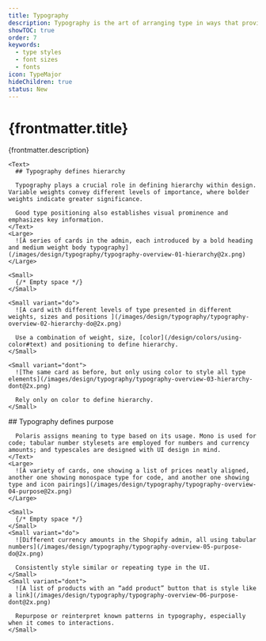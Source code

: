 ```yaml
---
title: Typography
description: Typography is the art of arranging type in ways that provides innate hierarchy to UI.
showTOC: true
order: 7
keywords:
  - type styles
  - font sizes
  - fonts
icon: TypeMajor
hideChildren: true
status: New
---
```


# {frontmatter.title}

<Lede>{frontmatter.description}</Lede>

<Subnav />

<LayoutSection card>

    <Text>
      ## Typography defines hierarchy

      Typography plays a crucial role in defining hierarchy within design. Variable weights convey different levels of importance, where bolder weights indicate greater significance.

      Good type positioning also establishes visual prominence and emphasizes key information.
    </Text>
    <Large>
      ![A series of cards in the admin, each introduced by a bold heading and medium weight body typography](/images/design/typography/typography-overview-01-hierarchy@2x.png)
    </Large>

    <Small>
      {/* Empty space */}
    </Small>

    <Small variant="do">
      ![A card with different levels of type presented in different weights, sizes and positions ](/images/design/typography/typography-overview-02-hierarchy-do@2x.png)

      Use a combination of weight, size, [color](/design/colors/using-color#text) and positioning to define hierarchy.
    </Small>

    <Small variant="dont">
      ![The same card as before, but only using color to style all type elements](/images/design/typography/typography-overview-03-hierarchy-dont@2x.png)

      Rely only on color to define hierarchy.
    </Small>

</LayoutSection>

<LayoutSection card>
    <Text>
      ## Typography defines purpose

      Polaris assigns meaning to type based on its usage. Mono is used for code; tabular number stylesets are employed for numbers and currency amounts; and typescales are designed with UI design in mind.
    </Text>
    <Large>
      ![A variety of cards, one showing a list of prices neatly aligned, another one showing monospace type for code, and another one showing type and icon pairings](/images/design/typography/typography-overview-04-purpose@2x.png)
    </Large>

    <Small>
      {/* Empty space */}
    </Small>
    <Small variant="do">
      ![Different currency amounts in the Shopify admin, all using tabular numbers](/images/design/typography/typography-overview-05-purpose-do@2x.png)

      Consistently style similar or repeating type in the UI.
    </Small>
    <Small variant="dont">
      ![A list of products with an “add product” button that is style like a link](/images/design/typography/typography-overview-06-purpose-dont@2x.png)

      Repurpose or reinterpret known patterns in typography, especially when it comes to interactions.
    </Small>

</LayoutSection>

